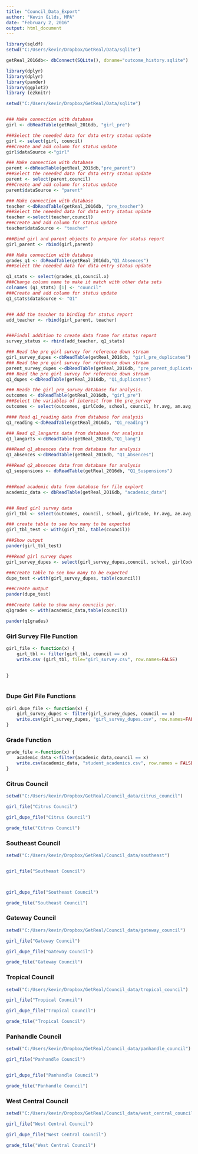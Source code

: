 ```yaml
---
title: "Council_Data_Export"
author: "Kevin Gilds, MPA"
date: "February 2, 2016"
output: html_document
---
```




```r
library(sqldf)
setwd("C:/Users/kevin/Dropbox/GetReal/Data/sqlite")

getReal_2016db<- dbConnect(SQLite(), dbname="outcome_history.sqlite")


```

```r
library(dplyr)
library(dplyr)
library(pander)
library(ggplot2)
library (ezknitr)

setwd("C:/Users/kevin/Dropbox/GetReal/Data/sqlite")


### Make connection with database
girl <- dbReadTable(getReal_2016db, "girl_pre")

###Select the neeeded data for data entry status update
girl <- select(girl, council)
###Create and add column for status update
girl$dataSource <-"girl"

### Make connection with database
parent <-dbReadTable(getReal_2016db,"pre_parent")
###Select the neeeded data for data entry status update
parent <- select(parent,council)
###Create and add column for status update
parent$dataSource <- "parent"

### Make connection with database
teacher <-dbReadTable(getReal_2016db, "pre_teacher")
###Select the neeeded data for data entry status update
teacher <-select(teacher,council)
###Create and add column for status update
teacher$dataSource <- "teacher"

###Bind girl and parent objects to prepare for status report
girl_parent <- rbind(girl,parent)

### Make connection with database
grades_q1 <- dbReadTable(getReal_2016db,"Q1_Absences")
###Select the neeeded data for data entry status update

q1_stats <- select(grades_q1,council.x)
###Change column name to make it match with other data sets
colnames (q1_stats) [1] <- "council"
###Create and add column for status update
q1_stats$dataSource <- "Q1"


### Add the teacher to binding for status report
add_teacher <- rbind(girl_parent, teacher)


###Findal addition to create data frame for status report
survey_status <- rbind(add_teacher, q1_stats)

### Read the pre girl survey for reference down stream
girl_survey_dupes <-dbReadTable(getReal_2016db, "girl_pre_duplicates")
### Read the pre girl survey for reference down stream
parent_survey_dupes <-dbReadTable(getReal_2016db, "pre_parent_duplicate")
### Read the pre girl survey for reference down stream
q1_dupes <-dbReadTable(getReal_2016db, "Q1_duplicates")

### Reade the girl_pre_survey database for analysis. 
outcomes <- dbReadTable(getReal_2016db, "girl_pre")
###Select the variables of interest from the pre_survey
outcomes <- select(outcomes, girlCode, school, council, hr.avg, am.avg, ae.avg)

#### Read q1_reading data from database for analysis
q1_reading <-dbReadTable(getReal_2016db, "Q1_reading")

### Read q1_langarts data from database for analysis
q1_langarts <-dbReadTable(getReal_2016db,"Q1_lang")

###Read q1_absences data from database for analysis
q1_absences <-dbReadTable(getReal_2016db, "Q1_Absences")

###Read q2_absences data from database for analysis
q1_suspensions <- dbReadTable(getReal_2016db, "Q1_Suspensions")


###Read academic data from database for file explort
academic_data <- dbReadTable(getReal_2016db, "academic_data")



```


```r

### Read girl survey data
girl_tbl <- select(outcomes, council, school, girlCode, hr.avg, ae.avg,am.avg )

### create table to see how many to be expected
girl_tbl_test <- with(girl_tbl, table(council))

###Show output
pander(girl_tbl_test)

###Read girl survey dupes
girl_survey_dupes <- select(girl_survey_dupes,council, school, girlCode)

###Create table to see how many to be expected
dupe_test <-with(girl_survey_dupes, table(council))

###Create output
pander(dupe_test)

###Create table to show many councils per. 
q1grades <- with(academic_data,table(council))

pander(q1grades)

```


### Girl Survey File Function
```r

girl_file <- function(x) {
    girl_tbl <- filter(girl_tbl, council == x)
    write.csv (girl_tbl, file="girl_survey.csv", row.names=FALSE)
    
    
}



```


### Dupe Girl File Functions
```r

girl_dupe_file <- function(x) {
    girl_survey_dupes <- filter(girl_survey_dupes, council == x)
    write.csv(girl_survey_dupes, "girl_survey_dupes.csv", row.names=FALSE)
}

```


### Grade Function

```r
grade_file <-function(x) {
    academic_data <-filter(academic_data,council == x)
    write.csv(academic_data, "student_academics.csv", row.names = FALSE)
}

```



### Citrus Council

```r
setwd("C:/Users/kevin/Dropbox/GetReal/Council_data/citrus_council")

girl_file("Citrus Council")

girl_dupe_file("Citrus Council")

grade_file("Citrus Council")

```




### Southeast Council
```r

setwd("C:/Users/kevin/Dropbox/GetReal/Council_data/southeast")


girl_file("Southeast Council")



girl_dupe_file("Southeast Council")

grade_file("Southeast Council")

```

### Gateway Council

```r
setwd("C:/Users/kevin/Dropbox/GetReal/Council_data/gateway_council")

girl_file("Gateway Council")

girl_dupe_file("Gateway Council")

grade_file("Gateway Council")

```

### Tropical Council

```r
setwd("C:/Users/kevin/Dropbox/GetReal/Council_data/tropical_council")

girl_file("Tropical Council")

girl_dupe_file("Tropical Council")

grade_file("Tropical Council")

```

### Panhandle Council

```r

setwd("C:/Users/kevin/Dropbox/GetReal/Council_data/panhandle_council")

girl_file("Panhandle Council")


girl_dupe_file("Panhandle Council")

grade_file("Panhandle Council")

```


### West Central Council

```r
setwd("C:/Users/kevin/Dropbox/GetReal/Council_data/west_central_council")

girl_file("West Central Council")

girl_dupe_file("West Central Council")

grade_file("West Central Council")

```

